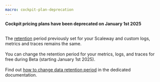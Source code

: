 ```yaml
---
macro: cockpit-plan-deprecation
---
```


<Message type="note">

 **Cockpit pricing plans have been deprecated on January 1st 2025** <br /><br />

 The [retention](/observability/cockpit/concepts/#retention) period previously set for your Scaleway and custom logs, metrics and traces remains the same. <br /><br />
 You can change the retention period for your metrics, logs, and traces for free during Beta (starting January 1st 2025). <br /><br />
 Find out [how to change data retention period](/observability/cockpit/how-to/change-data-retention/) in the dedicated documentation.
</Message>
